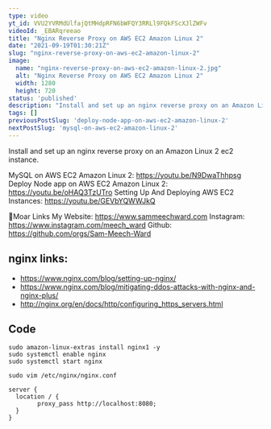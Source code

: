 ```yaml
---
type: video
yt_id: VVU2YVRMdUlfajQtMHdpRFN6bWFQY3RRLl9FQkFScXJlZWFv
videoId: _EBARqreeao
title: "Nginx Reverse Proxy on AWS EC2 Amazon Linux 2"
date: "2021-09-19T01:30:21Z"
slug: "nginx-reverse-proxy-on-aws-ec2-amazon-linux-2"
image: 
  name: "nginx-reverse-proxy-on-aws-ec2-amazon-linux-2.jpg"
  alt: "Nginx Reverse Proxy on AWS EC2 Amazon Linux 2"
  width: 1280
  height: 720
status: 'published'
description: "Install and set up an nginx reverse proxy on an Amazon Linux 2 ec2 instance."
tags: []
previousPostSlug: 'deploy-node-app-on-aws-ec2-amazon-linux-2'
nextPostSlug: 'mysql-on-aws-ec2-amazon-linux-2'
---
```


Install and set up an nginx reverse proxy on an Amazon Linux 2 ec2 instance.


MySQL on AWS EC2 Amazon Linux 2: https://youtu.be/N9DwaThhpsg
Deploy Node app on AWS EC2 Amazon Linux 2: https://youtu.be/oHAQ3TzUTro
Setting Up And Deploying AWS EC2 Instances: https://youtu.be/GEVbYQWWJkQ

🔗Moar Links
My Website: https://www.sammeechward.com
Instagram: https://www.instagram.com/meech_ward
Github: https://github.com/orgs/Sam-Meech-Ward

## nginx links:

* https://www.nginx.com/blog/setting-up-nginx/
* https://www.nginx.com/blog/mitigating-ddos-attacks-with-nginx-and-nginx-plus/
* http://nginx.org/en/docs/http/configuring_https_servers.html

##  Code


```
sudo amazon-linux-extras install nginx1 -y
sudo systemctl enable nginx
sudo systemctl start nginx
```

```
sudo vim /etc/nginx/nginx.conf
```

```
server {
  location / {
        proxy_pass http://localhost:8080;
  }
}
```
